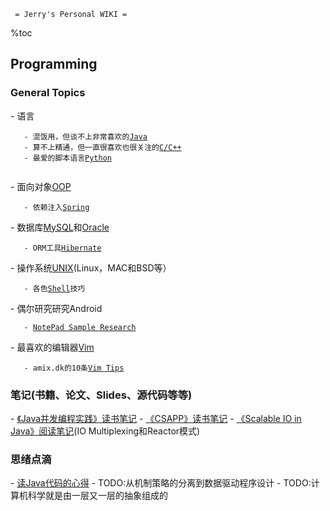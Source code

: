   = Jerry's Personal WIKI =
%toc

== Programming ==
=== General Topics ===
- 语言
    - 混饭用，但谈不上非常喜欢的[[java|Java]]
    - 算不上精通，但一直很喜欢也很关注的[[c-and-cpp|C/C++]]
    - 最爱的脚本语言[[python|Python]]
    
- 面向对象[[oop|OOP]]
    - 依赖注入[[spring|Spring]]

- 数据库[[mysql|MySQL]]和[[oracle|Oracle]]
    - ORM工具[[hibernate|Hibernate]]

- 操作系统[[unix|UNIX]](Linux，MAC和BSD等）
    - 各色[[shell|Shell]]技巧

- 偶尔研究研究Android
    - [[notepad-sample-research|NotePad Sample Research]]

- 最喜欢的编辑器[[vim|Vim]]
    - amix.dk的10条[[vim-tips|Vim Tips]]

=== 笔记(书籍、论文、Slides、源代码等等) ===
- [[notes-for-jcip|《Java并发编程实践》读书笔记]]
- [[notes-for-csipp|《CSAPP》读书笔记]] 
- [[io-multiplexing-reactor|《Scalable IO in Java》阅读笔记]](IO Multiplexing和Reactor模式)

=== 思绪点滴 ===
- [[reading-java-source-code|读Java代码的心得]]
- TODO:从机制策略的分离到数据驱动程序设计
- TODO:计算机科学就是由一层又一层的抽象组成的
